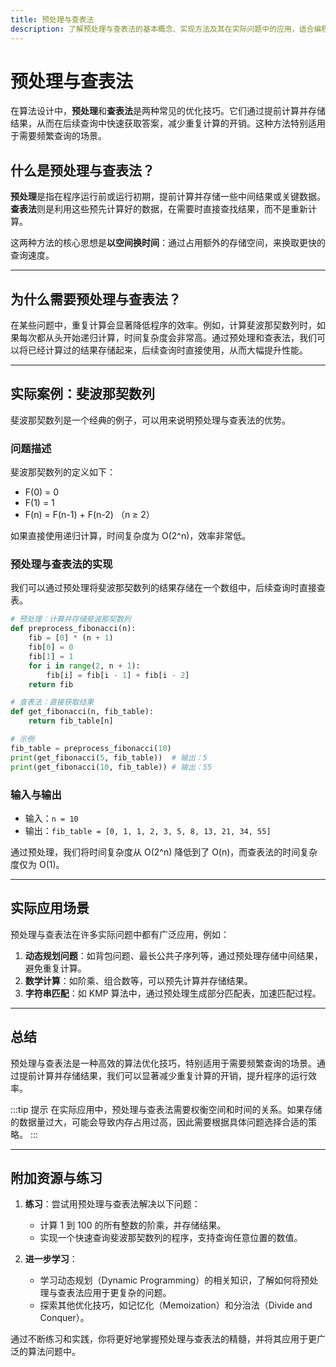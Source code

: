```yaml
---
title: 预处理与查表法
description: 了解预处理与查表法的基本概念、实现方法及其在实际问题中的应用，适合编程初学者。
---
```


# 预处理与查表法

在算法设计中，**预处理**和**查表法**是两种常见的优化技巧。它们通过提前计算并存储结果，从而在后续查询中快速获取答案，减少重复计算的开销。这种方法特别适用于需要频繁查询的场景。

## 什么是预处理与查表法？

**预处理**是指在程序运行前或运行初期，提前计算并存储一些中间结果或关键数据。**查表法**则是利用这些预先计算好的数据，在需要时直接查找结果，而不是重新计算。

这两种方法的核心思想是**以空间换时间**：通过占用额外的存储空间，来换取更快的查询速度。

---

## 为什么需要预处理与查表法？

在某些问题中，重复计算会显著降低程序的效率。例如，计算斐波那契数列时，如果每次都从头开始递归计算，时间复杂度会非常高。通过预处理和查表法，我们可以将已经计算过的结果存储起来，后续查询时直接使用，从而大幅提升性能。

---

## 实际案例：斐波那契数列

斐波那契数列是一个经典的例子，可以用来说明预处理与查表法的优势。

### 问题描述
斐波那契数列的定义如下：
- F(0) = 0
- F(1) = 1
- F(n) = F(n-1) + F(n-2) （n ≥ 2）

如果直接使用递归计算，时间复杂度为 O(2^n)，效率非常低。

### 预处理与查表法的实现
我们可以通过预处理将斐波那契数列的结果存储在一个数组中，后续查询时直接查表。

```python
# 预处理：计算并存储斐波那契数列
def preprocess_fibonacci(n):
    fib = [0] * (n + 1)
    fib[0] = 0
    fib[1] = 1
    for i in range(2, n + 1):
        fib[i] = fib[i - 1] + fib[i - 2]
    return fib

# 查表法：直接获取结果
def get_fibonacci(n, fib_table):
    return fib_table[n]

# 示例
fib_table = preprocess_fibonacci(10)
print(get_fibonacci(5, fib_table))  # 输出：5
print(get_fibonacci(10, fib_table)) # 输出：55
```

### 输入与输出
- 输入：`n = 10`
- 输出：`fib_table = [0, 1, 1, 2, 3, 5, 8, 13, 21, 34, 55]`

通过预处理，我们将时间复杂度从 O(2^n) 降低到了 O(n)，而查表法的时间复杂度仅为 O(1)。

---

## 实际应用场景

预处理与查表法在许多实际问题中都有广泛应用，例如：

1. **动态规划问题**：如背包问题、最长公共子序列等，通过预处理存储中间结果，避免重复计算。
2. **数学计算**：如阶乘、组合数等，可以预先计算并存储结果。
3. **字符串匹配**：如 KMP 算法中，通过预处理生成部分匹配表，加速匹配过程。

---

## 总结

预处理与查表法是一种高效的算法优化技巧，特别适用于需要频繁查询的场景。通过提前计算并存储结果，我们可以显著减少重复计算的开销，提升程序的运行效率。

:::tip 提示
在实际应用中，预处理与查表法需要权衡空间和时间的关系。如果存储的数据量过大，可能会导致内存占用过高，因此需要根据具体问题选择合适的策略。
:::

---

## 附加资源与练习

1. **练习**：尝试用预处理与查表法解决以下问题：
   - 计算 1 到 100 的所有整数的阶乘，并存储结果。
   - 实现一个快速查询斐波那契数列的程序，支持查询任意位置的数值。

2. **进一步学习**：
   - 学习动态规划（Dynamic Programming）的相关知识，了解如何将预处理与查表法应用于更复杂的问题。
   - 探索其他优化技巧，如记忆化（Memoization）和分治法（Divide and Conquer）。

通过不断练习和实践，你将更好地掌握预处理与查表法的精髓，并将其应用于更广泛的算法问题中。